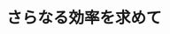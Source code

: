 ﻿---
title: "さらなる効率を求めて"
category: "環境・社会理工学院"
vol: 18
interviewee: "塩田・椛島・吉川邦夫 "
url: ""
tags: ["実験","像","発電","物体","施設"]
pdf: "18-2.pdf"
career: ""
pdfurl: "18-2/18-2.pdf"
preface: "すずかけ台駅から校舎の間を縫って歩き、トンネルを抜けるとそこに大きな研究施設がある。そのわきにはガスタンクらしき球形の物体が……「このガスタンクが爆発したら、長津田の山はどのくらい吹き飛ぶだろうか？」と想像をめぐらせながら吉川を訪れた。「先生、あのガスタンクはなんですか。もし爆発したらこの辺全部吹き飛んでしまいますか」「いや、あれはＭＨＤ発電で使う真空タンクだよ」「………」この真空タンク一つをとってもわかるように、ＭＨＤ発電施設は広大な長津田キャン18-2.pdfの中でも一、二を争うほどの大規模な施設である。今回LANDFALLではこの施設を発電実験直前という非常に好運な状態で見学させていただいた。"
---
